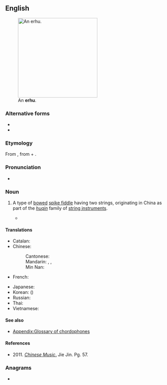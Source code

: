 {{also|èrhú}}
==English==
{{wikipedia}}
[[Image:Erhu.png|thumb|250px|An '''erhu'''.]]

===Alternative forms===
* {{l|en|erh hu}}
* {{l|en|erh-hu}}

===Etymology===
From {{der|en|cmn|二胡|tr=èrhú}}, from {{m|cmn|二||two}} + {{m|cmn|胡||fiddle; short for [[胡琴]], a family of Chinese vertical fiddles}}.

===Pronunciation===
* {{IPA|/ˈɜːhuː/|lang=en}}

===Noun===
{{en-noun|erhu|erhus}}

# {{lb|en|musical instrument}} A type of [[bowed]] [[spike fiddle]] having two strings, originating in China as part of the ''[[huqin]]'' family of [[string instrument]]s.
#* {{quote-journal|date=March 10, 2009|author=Jennifer 8. Lee|title=Cherished Instrument Is Gone, and to Its Owner, Loss Is Like a Death|work=New York Times|url=http://www.nytimes.com/2009/03/10/nyregion/10erhu.html
|passage=Searches on Craigslist turned up no ads for '''erhus''', wanted or offered, though there was a posting for an instrument found on the Lower East Side (the owner must identify the instrument).}}

====Translations====
{{trans-top|Chinese fiddle}}
* Catalan: {{t+|ca|erhu|m}}
* Chinese:
*: Cantonese: {{t|yue|二胡|tr=ji6 wu4-2}}
*: Mandarin: {{t+|cmn|二胡|tr=èrhú}}, {{t+|cmn|南胡|tr=nánhú}}, {{t+|cmn|二弦|tr=èrxián}}
*: Min Nan: {{t|nan|二胡|tr=[[jī-ô͘]]}}
* French: {{t+|fr|erhu|m}}
{{trans-mid}}
* Japanese: {{t|ja|二胡|tr=にこ, niko}}
* Korean: {{t|ko|이호}} ({{t|ko|二胡}})
* Russian: {{t+|ru|эрху́|n}}
* Thai: {{t-needed|th}}
* Vietnamese: {{t|vi|nhị hồ (二胡)}}
{{trans-bottom}}

====See also====
* [[Appendix:Glossary of chordophones]]

====References====
* 2011. [https://books.google.com/books?id=9MI6JHKw9BQC&pg=PA57&dq=erhu&hl=en&sa=X&ved=0CEkQ6AEwBmoVChMI2Jyc28vwxwIVBj8-Ch0ZwApG#v=onepage&q=erhu&f=false ''Chinese Music''.] Jie Jin. Pg. 57.

===Anagrams===
* {{anagrams|en|a=ehru|Rhue|Uher|huer}}